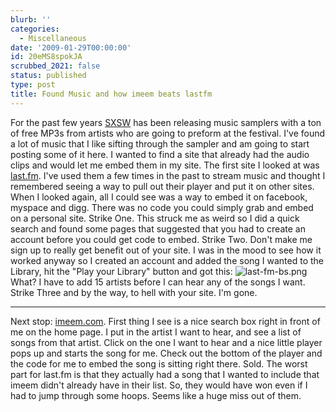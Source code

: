 ```yaml
---
blurb: ''
categories:
  - Miscellaneous
date: '2009-01-29T00:00:00'
id: 20eMS8spokJA
scrubbed_2021: false
status: published
type: post
title: Found Music and how imeem beats lastfm
---
```


For the past few years [SXSW](http://sxsw.com/) has been releasing
music samplers with a ton of free MP3s from artists who are going
to preform at the festival. I've found a lot of music that I like
sifting through the sampler and am going to start posting some of
it here. I wanted to find a site that already had the audio clips
and would let me embed them in my site. The first site I looked at
was [last.fm](http://www.last.fm/home). I've used them a few times
in the past to stream music and thought I remembered seeing a way
to pull out their player and put it on other sites. When I looked
again, all I could see was a way to embed it on facebook, myspace
and digg. There was no code you could simply grab and embed on a
personal site. Strike One. This struck me as weird so I did a quick
search and found some pages that suggested that you had to create
an account before you could get code to embed. Strike Two. Don't
make me sign up to really get benefit out of your site. I was in
the mood to see how it worked anyway so I created an account and
added the song I wanted to the Library, hit the "Play your Library"
button and got this:
![last-fm-bs.png](http://www.alanwsmith.com/blog/wp-content/uploads/2009/01/last-fm-bs.png)
What? I have to add 15 artists before I can hear any of the songs I
want. Strike Three and by the way, to hell with your site. I'm
gone.

* * * * *

Next stop: [imeem.com](http://www.imeem.com/). First thing I see is
a nice search box right in front of me on the home page. I put in
the artist I want to hear, and see a list of songs from that
artist. Click on the one I want to hear and a nice little player
pops up and starts the song for me. Check out the bottom of the
player and the code for me to embed the song is sitting right
there. Sold. The worst part for last.fm is that they actually had a
song that I wanted to include that imeem didn't already have in
their list. So, they would have won even if I had to jump through
some hoops. Seems like a huge miss out of them.
